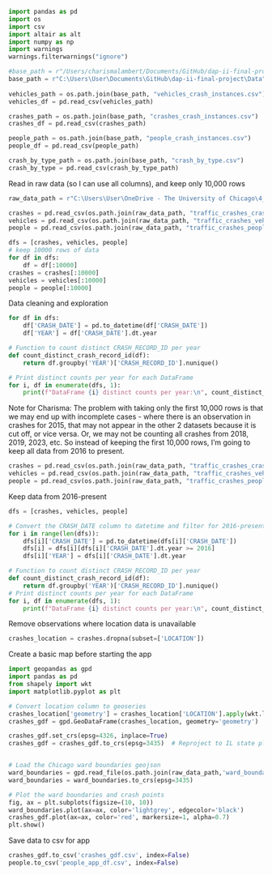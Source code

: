 

```python
import pandas as pd
import os
import csv
import altair as alt
import numpy as np
import warnings
warnings.filterwarnings("ignore")
```


```python
#base_path = r"/Users/charismalambert/Documents/GitHub/dap-ii-final-project/Data"
base_path = r"C:\Users\User\Documents\GitHub\dap-ii-final-project\Data"
  
vehicles_path = os.path.join(base_path, "vehicles_crash_instances.csv")
vehicles_df = pd.read_csv(vehicles_path)

crashes_path = os.path.join(base_path, "crashes_crash_instances.csv")
crashes_df = pd.read_csv(crashes_path)

people_path = os.path.join(base_path, "people_crash_instances.csv")
people_df = pd.read_csv(people_path)

crash_by_type_path = os.path.join(base_path, "crash_by_type.csv")
crash_by_type = pd.read_csv(crash_by_type_path)
```

Read in raw data (so I can use all columns), and keep only 10,000 rows 

```python
raw_data_path = r"C:\Users\User\OneDrive - The University of Chicago\4_DAP-2\Final Project Data"

crashes = pd.read_csv(os.path.join(raw_data_path, "traffic_crashes_crashes.csv"))
vehicles = pd.read_csv(os.path.join(raw_data_path, "traffic_crashes_vehicles.csv"))
people = pd.read_csv(os.path.join(raw_data_path, "traffic_crashes_people.csv"))

dfs = [crashes, vehicles, people]
# keep 10000 rows of data
for df in dfs:
    df = df[:10000]
crashes = crashes[:10000]
vehicles = vehicles[:10000]
people = people[:10000]
```

Data cleaning and exploration

```python
for df in dfs: 
    df['CRASH_DATE'] = pd.to_datetime(df['CRASH_DATE'])
    df['YEAR'] = df['CRASH_DATE'].dt.year

# Function to count distinct CRASH_RECORD_ID per year
def count_distinct_crash_record_id(df):
    return df.groupby('YEAR')['CRASH_RECORD_ID'].nunique()

# Print distinct counts per year for each DataFrame
for i, df in enumerate(dfs, 1):
    print(f"DataFrame {i} distinct counts per year:\n", count_distinct_crash_record_id(df), "\n")

```

Note for Charisma: The problem with taking only the first 10,000 rows is that we may end up with incomplete cases - where there is an observation in crashes for 2015, that may not appear in the other 2 datasets because it is cut off, or vice versa. Or, we may not be counting all crashes from 2018, 2019, 2023, etc. So instead of keeping the first 10,000 rows, I'm going to keep all data from 2016 to present. 


```python
crashes = pd.read_csv(os.path.join(raw_data_path, "traffic_crashes_crashes.csv"))
vehicles = pd.read_csv(os.path.join(raw_data_path, "traffic_crashes_vehicles.csv"))
people = pd.read_csv(os.path.join(raw_data_path, "traffic_crashes_people.csv"))
```

Keep data from 2016-present 
```python
dfs = [crashes, vehicles, people]

# Convert the CRASH_DATE column to datetime and filter for 2016-present
for i in range(len(dfs)):
    dfs[i]['CRASH_DATE'] = pd.to_datetime(dfs[i]['CRASH_DATE'])
    dfs[i] = dfs[i][dfs[i]['CRASH_DATE'].dt.year >= 2016]
    dfs[i]['YEAR'] = dfs[i]['CRASH_DATE'].dt.year

```


```python
# Function to count distinct CRASH_RECORD_ID per year
def count_distinct_crash_record_id(df):
    return df.groupby('YEAR')['CRASH_RECORD_ID'].nunique()
# Print distinct counts per year for each DataFrame
for i, df in enumerate(dfs, 1):
    print(f"DataFrame {i} distinct counts per year:\n", count_distinct_crash_record_id(df), "\n")
```

Remove observations where location data is unavailable 
```python
crashes_location = crashes.dropna(subset=['LOCATION'])
```

Create a basic map before starting the app

```python
import geopandas as gpd
import pandas as pd
from shapely import wkt
import matplotlib.pyplot as plt
```

```python
# Convert location column to geoseries
crashes_location['geometry'] = crashes_location['LOCATION'].apply(wkt.loads)
crashes_gdf = gpd.GeoDataFrame(crashes_location, geometry='geometry')

crashes_gdf.set_crs(epsg=4326, inplace=True) 
crashes_gdf = crashes_gdf.to_crs(epsg=3435)  # Reproject to IL state plane


# Load the Chicago ward boundaries geojson
ward_boundaries = gpd.read_file(os.path.join(raw_data_path,'ward_boundaries.geojson'))
ward_boundaries = ward_boundaries.to_crs(epsg=3435)

# Plot the ward boundaries and crash points
fig, ax = plt.subplots(figsize=(10, 10))
ward_boundaries.plot(ax=ax, color='lightgrey', edgecolor='black')
crashes_gdf.plot(ax=ax, color='red', markersize=1, alpha=0.7)
plt.show()


```

Save data to csv for app
```python
crashes_gdf.to_csv('crashes_gdf.csv', index=False)
people.to_csv('people_app_df.csv', index=False)
```
